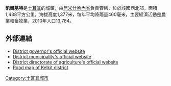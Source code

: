 '''凱爾基特'''是[[土耳其|土耳其]]的城鎮，由[[居米什哈內省|居米什哈內省]]負責管轄，位於該國西北部，面積1,438平方公里，海拔高度1,377米，每年平均降雨量460毫米，主要經濟活動是農業和畜牧業，2010年人口13,784。

==外部連結==
* [http://www.kelkit.gov.tr/ District governor's official website]{{Wayback|url=http://www.kelkit.gov.tr/ |date=20070320094906 }} {{tr icon}}
* [http://www.kelkit.bel.tr/ District municipality's official website]{{Wayback|url=http://www.kelkit.bel.tr/ |date=20120710183156 }} {{tr icon}}
* [https://web.archive.org/web/20101220054359/http://www.kelkittarim.gov.tr/ District directorate of agriculture's official website] {{tr icon}}
* [https://web.archive.org/web/20090306033720/http://okulweb.meb.gov.tr/29/05/289831/Yeni%20Klas%C3%B6r%20%282%29/haritam.jpg Road map of Kelkit district]

{{coord|40|07|43|N|39|26|18|E|display=title|region:TR_type:city}}

{{Turkey-geo-stub}}
[[Category:土耳其城市|Category:土耳其城市]]